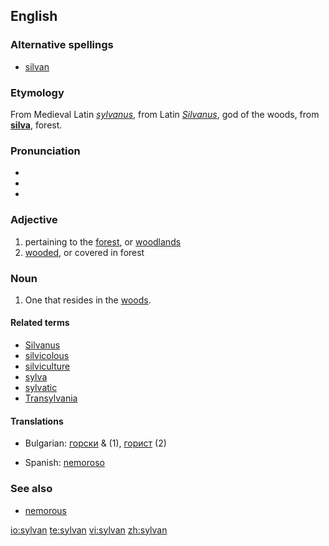 ==English==

===Alternative spellings===
*[[silvan]]

===Etymology===
From Medieval Latin ''[[sylvanus]]'', from Latin ''[[Silvanus]]'', god of the woods, from '''[[silva]]''', forest.

===Pronunciation===
*{{IPA|/ˈsɪlvən/}}
*{{SAMPA|/"sIlv@n/}}
*{{AHD|/sĭl'vən/}}

===Adjective===
{{en-adj}}

# pertaining to the [[forest]], or [[woodland]]s
# [[wooded]], or covered in forest

===Noun===
{{en-noun}}

# One that resides in the [[woods]].

====Related terms====
*[[Silvanus]]
*[[silvicolous]]
*[[silviculture]]
*[[sylva]]
*[[sylvatic]]
*[[Transylvania]]

====Translations====
{{top}}
*Bulgarian: [[горски]] {{m}} & {{p}} (1), [[горист]] {{m}} (2)
{{mid}}
*Spanish: [[nemoroso]]
{{bottom}}
===See also===
*[[nemorous]]

[[io:sylvan]]
[[te:sylvan]]
[[vi:sylvan]]
[[zh:sylvan]]